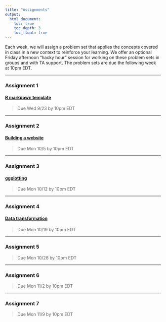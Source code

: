 ```yaml
---
title: "Assignments"
output: 
  html_document:
    toc: true
    toc_depth: 3
    toc_float: true
---
```


Each week, we will assign a problem set that applies the concepts covered in class in a new context to reinforce your learning. We offer an optional Friday afternoon “hacky hour” session for working on these problem sets in groups and with TA support. The problem sets are due the following week at 10pm EDT.  

***

### Assignment 1  
#### [R markdown template](https://github.com/nt246/NTRES6940-data-science/blob/master/assignments/assignment_1.md)  
>Due Wed 9/23 by 10pm EDT  

***

### Assignment 2  
#### [Building a website](https://github.com/nt246/NTRES6940-data-science/blob/master/assignments/assignment_2.md)

>Due Mon 10/5 by 10pm EDT

***

### Assignment 3  
#### [ggplotting](https://github.com/nt246/NTRES6940-data-science/blob/master/assignments/assignment_3.md)

>Due Mon 10/12 by 10pm EDT  

***

### Assignment 4   
#### [Data transformation](https://github.com/nt246/NTRES6940-data-science/blob/master/assignments/assignment_4.md)
>Due Mon 10/19 by 10pm EDT

***

### Assignment 5  
>Due Mon 10/26 by 10pm EDT  

***

### Assignment 6  
>Due Mon 11/2 by 10pm EDT

***

### Assignment 7  
>Due Mon 11/9 by 10pm EDT  
